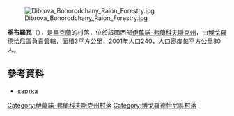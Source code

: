[[Image:Dibrova_Bohorodchany_Raion_Forestry.jpg|right]]

'''季布羅瓦'''（{{lang-uk|Діброва}}），是[[烏克蘭|烏克蘭]]的村落，位於該國西部[[伊萬諾-弗蘭科夫斯克州|伊萬諾-弗蘭科夫斯克州]]，由[[博戈羅德恰尼區|博戈羅德恰尼區]]負責管轄，面積3平方公里，2001年人口240，人口密度每平方公里80人。

{{coord|48|45|49|N|24|30|13|E|scale:30000|display=title}}

==參考資料==
* [http://gska2.rada.gov.ua/pls/z7502/A005?rf7571=13217 картка]{{dead link|date=2017年12月 |bot=InternetArchiveBot |fix-attempted=yes }}

{{DEFAULTSORT:Діброва}}
[[Category:伊萬諾-弗蘭科夫斯克州村落|Category:伊萬諾-弗蘭科夫斯克州村落]]
[[Category:博戈羅德恰尼區村落|Category:博戈羅德恰尼區村落]]


{{IvanoFrankivsk-geo-stub}}